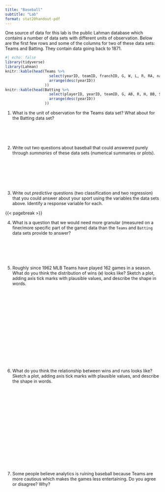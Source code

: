 ```yaml
---
title: "Baseball"
subtitle: "Lab"
format: stat20handout-pdf
---
```


One source of data for this lab is the public Lahman database which contains a number of data sets with different units of observation. Below are the first few rows and some of the columns for two of these data sets: Teams and Batting. They contain data going back to 1871.

```r
#| echo: false
library(tidyverse)
library(Lahman)
knitr::kable(head(Teams %>% 
                    select(yearID, teamID, franchID, G, W, L, R, RA, name) %>%
                    arrange(desc(yearID))
                  ))
knitr::kable(head(Batting %>% 
                    select(playerID, yearID, teamID, G, AB, R, H, BB, SO) %>%
                    arrange(desc(yearID))
                  ))
```

1. What is the unit of observation for the Teams data set? What about for the Batting data set?

\
\
\

2. Write out two questions about baseball that could answered purely through *summaries* of these data sets (numerical summaries or plots).


\
\
\
\
\

3. Write out *predictive* questions (two classification and two regression) that you could answer about your sport using the variables the data sets above. Identify a response variable for each.

{{< pagebreak >}}

4. What is a question that we would need more granular (measured on a finer/more specific part of the game) data than the `Teams` and `Batting` data sets provide to answer?

\
\
\
\

5. Roughly since 1962 MLB Teams have played 162 games in a season. What do you think the distribution of wins (`W`) looks like? Sketch a plot, adding axis tick marks with plausible values, and describe the shape in words.

\
\
\
\
\
\
\
\
\
\
\
\
\
\

6. What do you think the relationship between wins and runs looks like? Sketch a plot, adding axis tick marks with plausible values, and describe the shape in words.


\
\
\
\
\
\
\
\
\
\
\
\
\
\
\

7. Some people believe analytics is ruining baseball because Teams are more cautious which makes the games less entertaining. Do you agree or disagree? Why?

\
\
\
\
\
\
\
